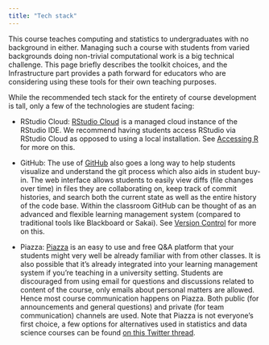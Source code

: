 ```yaml
---
title: "Tech stack"
---
```


This course teaches computing and statistics to undergraduates with no background in either.
Managing such a course with students from varied backgrounds doing non-trivial computational work is a big technical challenge.
This page briefly describes the toolkit choices, and the Infrastructure part provides a path forward for educators who are considering using these tools for their own teaching purposes.

While the recommended tech stack for the entirety of course development is tall, only a few of the technologies are student facing:

-   RStudio Cloud: [RStudio Cloud](https://rstudio.cloud/) is a managed cloud instance of the RStudio IDE. We recommend having students access RStudio via RStudio Cloud as opposed to using a local installation.
    See [Accessing R](03-access-r.html) for more on this.

-   GitHub: The use of [GitHub](https://github.com/) also goes a long way to help students visualize and understand the git process which also aids in student buy-in.
    The web interface allows students to easily view diffs (file changes over time) in files they are collaborating on, keep track of commit histories, and search both the current state as well as the entire history of the code base.
    Within the classroom GitHub can be thought of as an advanced and flexible learning management system (compared to traditional tools like Blackboard or Sakai).
    See [Version Control](03-version-control.html) for more on this.

-   Piazza: [Piazza](http://piazza.com/) is an easy to use and free Q&A platform that your students might very well be already familiar with from other classes.
    It is also possible that it's already integrated into your learning management system if you're teaching in a university setting.
    Students are discouraged from using email for questions and discussions related to content of the course, only emails about personal matters are allowed.
    Hence most course communication happens on Piazza.
    Both public (for announcements and general questions) and private (for team communication) channels are used.
    Note that Piazza is not everyone's first choice, a few options for alternatives used in statistics and data science courses can be found [on this Twitter thread](https://twitter.com/minebocek/status/1292499540105404416).
